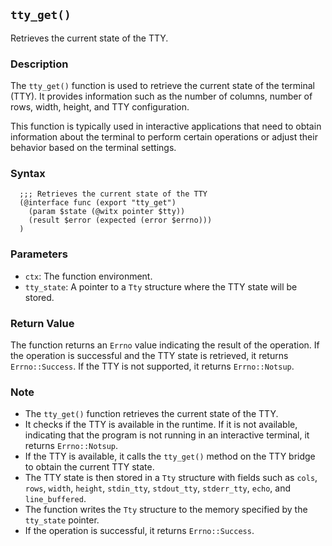 ## `tty_get()`

Retrieves the current state of the TTY.

### Description

The `tty_get()` function is used to retrieve the current state of the terminal (TTY). It provides information such as the number of columns, number of rows, width, height, and TTY configuration.

This function is typically used in interactive applications that need to obtain information about the terminal to perform certain operations or adjust their behavior based on the terminal settings.

### Syntax

```ebnf
  ;;; Retrieves the current state of the TTY
  (@interface func (export "tty_get")
    (param $state (@witx pointer $tty))
    (result $error (expected (error $errno)))
  )
```
### Parameters

- `ctx`: The function environment.
- `tty_state`: A pointer to a `Tty` structure where the TTY state will be stored.

### Return Value

The function returns an `Errno` value indicating the result of the operation. If the operation is successful and the TTY state is retrieved, it returns `Errno::Success`. If the TTY is not supported, it returns `Errno::Notsup`.

### Note

- The `tty_get()` function retrieves the current state of the TTY.
- It checks if the TTY is available in the runtime. If it is not available, indicating that the program is not running in an interactive terminal, it returns `Errno::Notsup`.
- If the TTY is available, it calls the `tty_get()` method on the TTY bridge to obtain the current TTY state.
- The TTY state is then stored in a `Tty` structure with fields such as `cols`, `rows`, `width`, `height`, `stdin_tty`, `stdout_tty`, `stderr_tty`, `echo`, and `line_buffered`.
- The function writes the `Tty` structure to the memory specified by the `tty_state` pointer.
- If the operation is successful, it returns `Errno::Success`.
